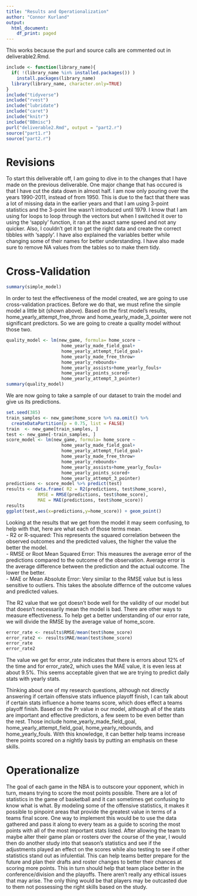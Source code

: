 ```yaml
---
title: "Results and Operationalization"
author: "Connor Kurland"
output:
  html_document:
    df_print: paged
---
```


This works because the purl and source calls are commented out in deliverable2.Rmd.  
```r
include <- function(library_name){
  if( !(library_name %in% installed.packages()) )
    install.packages(library_name) 
  library(library_name, character.only=TRUE)
}
include("tidyverse")
include("rvest")
include("lubridate")
include("caret")
include("knitr")
include("BBmisc")
purl("deliverable2.Rmd", output = "part2.r")
source("part1.r")
source("part2.r")
```


# Revisions

To start this deliverable off, I am going to dive in to the changes that I have made on the previous deliverable. One major change that has occured is that I have cut the data down in almost half. I am now only pouring over the years 1990-2011, instead of from 1950. This is due to the fact that there was a lot of missing data in the earlier years and that I am using 3-point statistics and the 3-point line wasn't introduced until 1979. I know that I am using for loops to loop through the vectors but when I switched it over to using the 'sapply' function, it ran at the axact same speed and not any quicker. Also, I couldn't get it to get the right data and create the correct tibbles with 'sapply'. I have also explained the variables better while changing some of their names for better understanding. I have also made sure to remove NA values from the tables so to make them tidy.


# Cross-Validation

```R
summary(simple_model)
```

In order to test the effectiveness of the model created, we are going to use cross-validation practices. Before we do that, we must refine the simple model a little bit (shown above). Based on the first model's results, home_yearly_attempt_free_throw and home_yearly_made_3_pointer were not significant predictors. So we are going to create a quality model without those two. 

```R
quality_model <- lm(new_game, formula= home_score ~
                     home_yearly_made_field_goal+ 
                     home_yearly_attempt_field_goal+
                     home_yearly_made_free_throw+
                     home_yearly_rebounds+
                     home_yearly_assists+home_yearly_fouls+
                     home_yearly_points_scored+
                     home_yearly_attempt_3_pointer)
summary(quality_model)

```

We are now going to take a sample of our dataset to train the model and give us its predictions.  
```R
set.seed(385)
train_samples <- new_game$home_score %>% na.omit() %>%
  createDataPartition(p = 0.75, list = FALSE)
train  <- new_game[train_samples, ]
test <- new_game[-train_samples, ]
score_model <- lm(new_game, formula= home_score ~
                     home_yearly_made_field_goal+ 
                     home_yearly_attempt_field_goal+
                     home_yearly_made_free_throw+
                     home_yearly_rebounds+
                     home_yearly_assists+home_yearly_fouls+
                     home_yearly_points_scored+
                     home_yearly_attempt_3_pointer)
predictions <- score_model %>% predict(test)
results <- data.frame( R2 = R2(predictions, test$home_score),
            RMSE = RMSE(predictions, test$home_score),
            MAE = MAE(predictions, test$home_score))
results
ggplot(test,aes(x=predictions,y=home_score)) + geom_point()

```

Looking at the results that we get from the model it may seem confusing, to help with that, here are what each of those terms mean.  
- R2 or R-squared: This represents the squared correlation between the observed outcomes and the predicted values, the higher the value the better the model.  
- RMSE or Root Mean Squared Error: This measures the average error of the predictions compared to the outcome of the observation. Average error is the average difference between the prediction and the actual outcome. The lower the better.  
- MAE or Mean Absolute Error: Very similar to the RMSE value but is less sensitive to outliers. This takes the absolute differnce of the outcome values and predicted values.  

The R2 value that we got doesn't bode well for the validity of our model but that doesn't necessarily mean the model is bad. There are other ways to measure effectiveness.
To help get a better understanding of our error rate, we will divide the RMSE by the average value of home_score.  
```R
error_rate <- results$RMSE/mean(test$home_score)
error_rate2 <- results$MAE/mean(test$home_score)
error_rate
error_rate2
```

The value we get for error_rate indicates that there is errors about 12% of the time and for error_rate2, which uses the MAE value, it is even less at about 9.5%. This seems acceptable given that we are trying to predict daily stats with yearly stats.

Thinking about one of my research questions, although not directly answering if certain offensive stats influence playoff finish, I can talk about if certain stats influence a home teams score, which does effect a teams playoff finish. Based on the Pr value in our model, although all of the stats are important and effective predictors, a few seem to be even better than the rest. Those include home_yearly_made_field_goal, home_yearly_attempt_field_goal, home_yearly_rebounds, and home_yearly_fouls. 
With this knowledge, it can better help teams increase there points scored on a nightly basis by putting an emphasis on these skills.  


# Operationalize

The goal of each game in the NBA is to outscore your opponent, which in turn, means trying to score the most points possible. There are a lot of statistics in the game of basketball and it can sometimes get confusing to know what is what. By modeling some of the offensive statistics, it makes it possible to pinpoint areas that provide the greatest value in terms of a teams final score. One way to implement this would be to use the data gathered and pass it along to every team as a guide to scoring the most points with all of the most important stats listed. After allowing the team to maybe alter their game plan or rosters over the course of the year, I would then do another study into that season's statistics and see if the adjustments played an effect on the scores while also testing to see if other statistics stand out as infulential. This can help teams better prepare for the future and plan their drafts and roster changes to better their chances at scoring more points. This in turn should help that team place better in the conference/division and the playoffs. There aren't really any ethical issues that may arise. The only thing would be that players may be outcasted due to them not possessing the right skills based on the study.  










